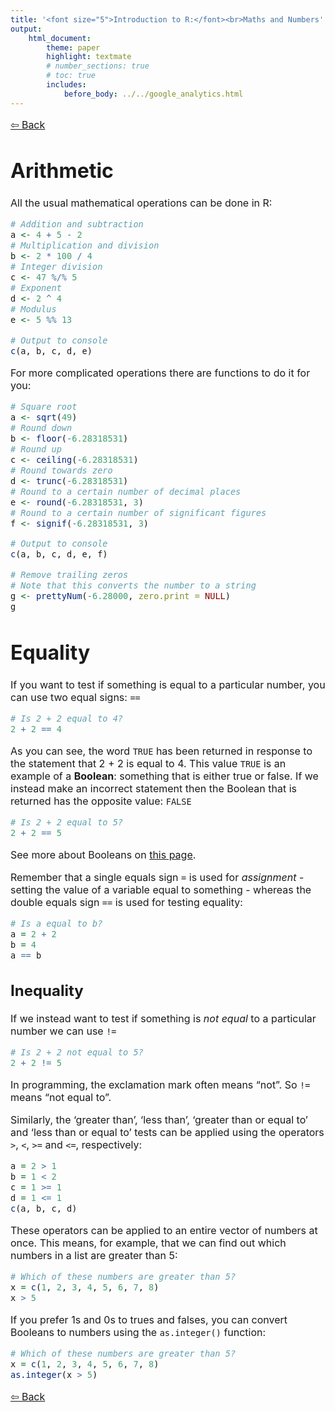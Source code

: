 ```yaml
---
title: '<font size="5">Introduction to R:</font><br>Maths and Numbers'
output:
    html_document:
        theme: paper
        highlight: textmate
        # number_sections: true
        # toc: true
        includes:
            before_body: ../../google_analytics.html
---
```


<font size="3">

[⇦ Back](../../R.html)

# Arithmetic
All the usual mathematical operations can be done in R:

```r
# Addition and subtraction
a <- 4 + 5 - 2
# Multiplication and division
b <- 2 * 100 / 4
# Integer division
c <- 47 %/% 5
# Exponent
d <- 2 ^ 4
# Modulus
e <- 5 %% 13

# Output to console
c(a, b, c, d, e)
```

For more complicated operations there are functions to do it for you:

```r
# Square root
a <- sqrt(49)
# Round down
b <- floor(-6.28318531)
# Round up
c <- ceiling(-6.28318531)
# Round towards zero
d <- trunc(-6.28318531)
# Round to a certain number of decimal places
e <- round(-6.28318531, 3)
# Round to a certain number of significant figures
f <- signif(-6.28318531, 3)

# Output to console
c(a, b, c, d, e, f)

# Remove trailing zeros
# Note that this converts the number to a string
g <- prettyNum(-6.28000, zero.print = NULL)
g
```

# Equality
If you want to test if something is equal to a particular number, you can use two equal signs: `==`

```r
# Is 2 + 2 equal to 4?
2 + 2 == 4
```

As you can see, the word `TRUE` has been returned in response to the statement that 2 + 2 is equal to 4. This value `TRUE` is an example of a **Boolean**: something that is either true or false. If we instead make an incorrect statement then the Boolean that is returned has the opposite value: `FALSE`

```r
# Is 2 + 2 equal to 5?
2 + 2 == 5
```

See more about Booleans on [this page](booleans.html).

Remember that a single equals sign `=` is used for *assignment* - setting the value of a variable equal to something - whereas the double equals sign `==` is used for testing equality:

```r
# Is a equal to b?
a = 2 + 2
b = 4
a == b
```

## Inequality
If we instead want to test if something is *not equal* to a particular number we can use `!=`

```r
# Is 2 + 2 not equal to 5?
2 + 2 != 5
```

In programming, the exclamation mark often means "not". So `!=` means "not equal to".

Similarly, the 'greater than', 'less than', 'greater than or equal to' and 'less than or equal to' tests can be applied using the operators `>`, `<`, `>=` and `<=`, respectively:

```r
a = 2 > 1
b = 1 < 2
c = 1 >= 1
d = 1 <= 1
c(a, b, c, d)
```

These operators can be applied to an entire vector of numbers at once. This means, for example, that we can find out which numbers in a list are greater than 5:

```r
# Which of these numbers are greater than 5?
x = c(1, 2, 3, 4, 5, 6, 7, 8)
x > 5
```

If you prefer 1s and 0s to trues and falses, you can convert Booleans to numbers using the `as.integer()` function:

```r
# Which of these numbers are greater than 5?
x = c(1, 2, 3, 4, 5, 6, 7, 8)
as.integer(x > 5)
```

[⇦ Back](../../R.html)

</font>
